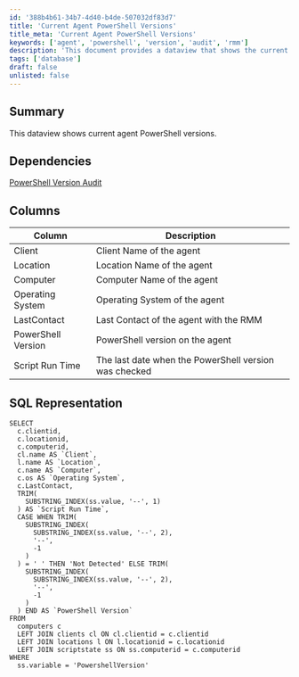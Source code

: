 ```yaml
---
id: '388b4b61-34b7-4d40-b4de-507032df83d7'
title: 'Current Agent PowerShell Versions'
title_meta: 'Current Agent PowerShell Versions'
keywords: ['agent', 'powershell', 'version', 'audit', 'rmm']
description: 'This document provides a dataview that shows the current PowerShell versions installed on agents, along with details such as client name, location, operating system, and last contact information. It also includes SQL representation for querying this data.'
tags: ['database']
draft: false
unlisted: false
---
```

## Summary

This dataview shows current agent PowerShell versions.

## Dependencies

[PowerShell Version Audit](https://proval.itglue.com/DOC-5078775-10218295)

## Columns

| Column              | Description                                      |
|---------------------|--------------------------------------------------|
| Client              | Client Name of the agent                         |
| Location            | Location Name of the agent                       |
| Computer            | Computer Name of the agent                       |
| Operating System    | Operating System of the agent                    |
| LastContact         | Last Contact of the agent with the RMM          |
| PowerShell Version   | PowerShell version on the agent                  |
| Script Run Time     | The last date when the PowerShell version was checked |

## SQL Representation

```
SELECT 
  c.clientid, 
  c.locationid, 
  c.computerid, 
  cl.name AS `Client`, 
  l.name AS `Location`, 
  c.name AS `Computer`, 
  c.os AS `Operating System`, 
  c.LastContact, 
  TRIM(
    SUBSTRING_INDEX(ss.value, '--', 1)
  ) AS `Script Run Time`, 
  CASE WHEN TRIM(
    SUBSTRING_INDEX(
      SUBSTRING_INDEX(ss.value, '--', 2), 
      '--', 
      -1
    )
  ) = ' ' THEN 'Not Detected' ELSE TRIM(
    SUBSTRING_INDEX(
      SUBSTRING_INDEX(ss.value, '--', 2), 
      '--', 
      -1
    )
  ) END AS `PowerShell Version`
FROM 
  computers c 
  LEFT JOIN clients cl ON cl.clientid = c.clientid 
  LEFT JOIN locations l ON l.locationid = c.locationid 
  LEFT JOIN scriptstate ss ON ss.computerid = c.computerid 
WHERE 
  ss.variable = 'PowershellVersion'
```












